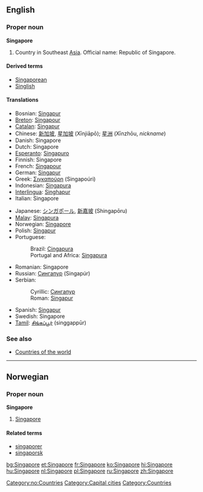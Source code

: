 ==English==
{{wikipedia}}

===Proper noun===
'''Singapore'''
# Country in Southeast [[Asia]]. Official name: Republic of Singapore.

====Derived terms====
*[[Singaporean]]
*[[Singlish]]

====Translations====
{{top}}
*Bosnian: [[Singapur#Bosnian|Singapur]] {{m}}
*[[Breton]]: [[Singapour]]
*[[Catalan]]: [[Singapur]]
*Chinese: [[新加坡]], [[星加坡]] (Xīnjiāpō); [[星洲]] (Xīnzhōu, ''nickname'')
*Danish: Singapore
*Dutch: Singapore
*[[Esperanto]]: [[Singapuro]]
*Finnish: Singapore
*French: [[Singapour]] {{m}}
*German: [[Singapur]]
*Greek: [[Σιγκαπούρη]] (Singapoúri) {{f}}
*Indonesian: [[Singapura]]
*[[Interlingua]]: [[Singhapur]]
*Italian: Singapore {{f}}
{{mid}}
*Japanese: [[シンガポール]], [[新嘉坡]] (Shingapōru)
*[[Malay]]: [[Singapura]]
*Norwegian: [[#Norwegian|Singapore]]
*Polish: [[Singapur]]
*Portuguese: 
*:Brazil: [[Cingapura]]
*:Portugal and Africa: [[Singapura]] {{f}}
*Romanian: Singapore
*Russian: [[Сингапур]] (Singapúr) {{m}}
*Serbian:
*:Cyrillic: [[Сингапур#Serbian|Сингапур]] {{m}}
*:Roman: [[Singapur#Serbian|Singapur]] {{m}}
*Spanish: [[Singapur]] {{m}}
*Swedish: Singapore
*[[Tamil]]: [[சிங்கப்பூர்]] (singgappūr)
{{bottom}}

===See also===
*[[Countries of the world]]


----

==Norwegian==

===Proper noun===
'''Singapore'''
#[[#English|Singapore]]

====Related terms====
*[[singaporer]]
*[[singaporsk]]

[[Category:no:Countries]]
[[Category:Capital cities]]
[[Category:Countries]]

[[bg:Singapore]]
[[et:Singapore]]
[[fr:Singapore]]
[[ko:Singapore]]
[[hi:Singapore]]
[[hu:Singapore]]
[[nl:Singapore]]
[[pl:Singapore]]
[[ru:Singapore]]
[[zh:Singapore]]